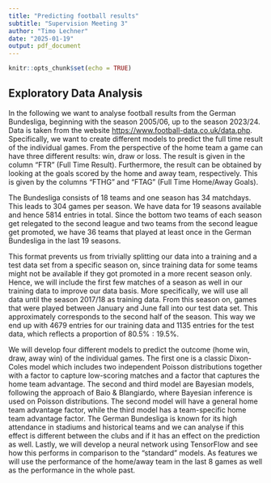 ```yaml
---
title: "Predicting football results"
subtitle: "Supervision Meeting 3"
author: "Timo Lechner"
date: "2025-01-19"
output: pdf_document
---
```


```r
knitr::opts_chunk$set(echo = TRUE)
```

## Exploratory Data Analysis

In the following we want to analyse football results from the German Bundesliga,
beginning with the season 2005/06, up to the season 2023/24. Data is taken from
the website [https://www.football-data.co.uk/data.php](https://www.football-data.co.uk/data.php).
Specifically, we want to create different models to predict the full time result
of the individual games. From the perspective of the home team a game can have
three different results: win, draw or loss. The result is given in the column "FTR" (Full Time Result).
Furthermore, the result can be obtained by looking at the goals scored by the home and away team, respectively.
This is given by the columns "FTHG" and "FTAG" (Full Time Home/Away Goals).

The Bundesliga consists of 18 teams and one season has 34 matchdays. This leads to
304 games per season. We have data for 19 seasons available and hence 5814 entries
in total. Since the bottom two teams of each season get relegated to the second
league and two teams from the second league get promoted,
we have 36 teams that played at least once in the German Bundesliga in
the last 19 seasons.

This format prevents us from trivially splitting our data into a training and a
test data set from a specific season on, since training data for some teams might
not be available if they got promoted in a more recent season only. Hence, we
will include the first few matches of a season as well in our training data to
improve our data basis. More specifically, we will use all data until the season
2017/18 as training data. From this season on, games that were played between January
and June fall into our test data set. This approximately corresponds to the second
half of the season. This way we end up with 4679 entries for our training data 
and 1135 entries for the test data, which reflects a proportion of $80.5\% : 19.5\%$.

We will develop four different models to predict the outcome (home win, draw, away win)
of the individual games. The first one is a classic Dixon-Coles model which includes
two independent Poisson distributions together with a factor to capture low-scoring
matches and a factor that captures the home team advantage.
The second and third model are Bayesian models, following the approach
of Baio & Blangiardo, where Bayesian inference is used on Poisson distributions.
The second model will have a general home team advantage factor, while the third model
has a team-specific home team advantage factor. The German Bundesliga is known
for its high attendance in stadiums and historical teams and we can analyse if this
effect is different between the clubs and if it has an effect on the prediction as well.
Lastly, we will develop a neural network using TensorFlow and see how this performs
in comparison to the "standard" models. As features we will use the performance
of the home/away team in the last 8 games as well as the performance in the whole past.




